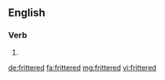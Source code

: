 ==English==

===Verb===
{{head|en|verb form}}

# {{en-past of|fritter}}

[[de:frittered]]
[[fa:frittered]]
[[mg:frittered]]
[[vi:frittered]]